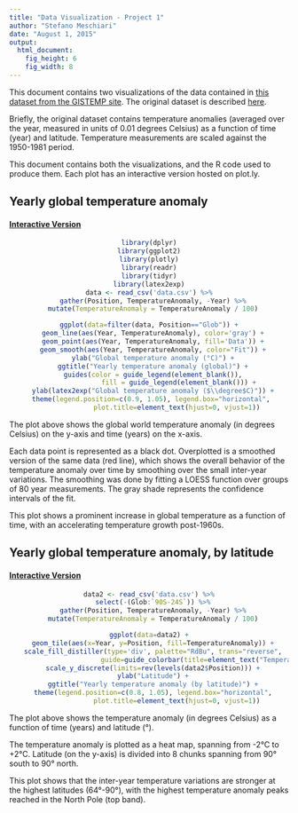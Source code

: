 ```yaml
---
title: "Data Visualization - Project 1"
author: "Stefano Meschiari"
date: "August 1, 2015"
output: 
  html_document: 
    fig_height: 6
    fig_width: 8
---
```

This document contains two visualizations of the data contained in [this dataset from the GISTEMP site](ExcelFormattedGISTEMPData2CSV.csv). The original dataset is described [here](http://data.giss.nasa.gov/gistemp/). 

Briefly, the original dataset contains temperature anomalies (averaged over the year, measured in units of 0.01 degrees Celsius) as a function of time (year) and latitude. Temperature measurements are scaled against the 1950-1981 period. 

This document contains both the visualizations, and the R code used to produce them. Each plot has an interactive version hosted on plot.ly.

## Yearly global temperature anomaly 
#### [Interactive Version](https://plot.ly/~exostefanom/31.embed)
<center>
```r
library(dplyr)
library(ggplot2)
library(plotly)
library(readr)
library(tidyr)
library(latex2exp)
data <- read_csv('data.csv') %>%
  gather(Position, TemperatureAnomaly, -Year) %>%
  mutate(TemperatureAnomaly = TemperatureAnomaly / 100)

ggplot(data=filter(data, Position=="Glob")) +
  geom_line(aes(Year, TemperatureAnomaly), color='gray') +
  geom_point(aes(Year, TemperatureAnomaly, fill='Data')) +
  geom_smooth(aes(Year, TemperatureAnomaly, color="Fit")) +
  ylab("Global temperature anomaly (°C)") +
  ggtitle("Yearly temperature anomaly (global)") +
  guides(color = guide_legend(element_blank()),
               fill = guide_legend(element_blank())) +
  ylab(latex2exp("Global temperature anomaly ($\\degree$C)")) +
  theme(legend.position=c(0.9, 1.05), legend.box="horizontal", 
              plot.title=element_text(hjust=0, vjust=1))
```
</center>
The plot above shows the global world temperature anomaly (in degrees Celsius) on the y-axis and time (years) on the x-axis. 

Each data point is represented as a black dot. Overplotted is a smoothed version of the same data (red line), which shows the overall behavior of the temperature anomaly over time by smoothing over the small inter-year variations. The smoothing was done by fitting a LOESS function over groups of 80 year measurements. The gray shade represents the confidence intervals of the fit.

This plot shows a prominent increase in global temperature as a function of time, with an accelerating temperature growth post-1960s.

## Yearly global temperature anomaly, by latitude
#### [Interactive Version](https://plot.ly/~exostefanom/50.embed)
<center>
```r

data2 <- read_csv('data.csv') %>%
  select(-(Glob:`90S-24S`)) %>%
  gather(Position, TemperatureAnomaly, -Year) %>%
  mutate(TemperatureAnomaly = TemperatureAnomaly / 100)

ggplot(data=data2) +
  geom_tile(aes(x=Year, y=Position, fill=TemperatureAnomaly)) +
  scale_fill_distiller(type='div', palette="RdBu", trans="reverse",
                       guide=guide_colorbar(title=element_text("Temperature\nanomaly (°C)"), direction="horizontal")) +
  scale_y_discrete(limits=rev(levels(data2$Position))) +
  ylab("Latitude") +
  ggtitle("Yearly temperature anomaly (by latitude)") +
  theme(legend.position=c(0.8, 1.05), legend.box="horizontal",
              plot.title=element_text(hjust=0, vjust=1))
```
</center>
The plot above shows the temperature anomaly (in degrees Celsius) as a function of time (years) and latitude (°). 

The temperature anomaly is plotted as a heat map, spanning from -2°C to +2°C. Latitude (on the y-axis) is divided into 8 chunks spanning from 90° south to 90° north.

This plot shows that the inter-year temperature variations are stronger at the highest latitudes (64°-90°), with the highest temperature anomaly peaks reached in the North Pole (top band). 